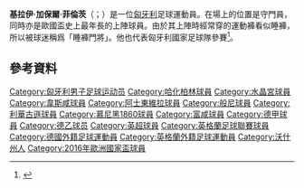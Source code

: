{{noteTA
|G1=德甲
|G2=Football
|G3=EPL
|T=zh-hk:基拿利·加保爾·菲倫茨;zh-tw:基拉伊·加博爾·費倫茨;zh-cn:基拉伊·加博尔·费伦茨;
|1=zh-hk:基拿利;zh-tw:基拉伊;zh-cn:基拉伊;
|2=zh-hk:加保爾;zh-tw:加博爾;zh-cn:加博尔;
|3=zh-hk:菲倫茨;zh-tw:費倫茨;zh-cn:费伦茨;
}}
{{Eastern name order|匈牙利语|匈牙利人名}}
{{Infobox football biography
| name            = 基拉伊·加保爾·菲倫茨<br />Király Gábor Ferenc
| image           = Gabor Kiraly 1860 2010.JPG
| caption         = 
| fullname        = Király Gábor Ferenc<ref name="Hugman 2008-09">{{cite book
 | last = Hugman
 | first = Barry J. (ed)
 | title = The PFA Footballers' Who's Who 2008–09
 | publisher = Mainstream
 | year = 2008
 | isbn = 978-1-84596-324-8}}</ref>
| birth_date      = {{birth date and age|1976|4|1|df=y}}<ref name="Hugman 2008-09"/>
| nickname = 睡褲門將
| birth_place     = [[匈牙利人民共和国|匈牙利]][[松博特海伊|松博特海伊]]
| height          = {{convert|1.90|m|ftin|abbr=on}}<ref name="Hugman 2008-09"/>
| currentclub     =
| clubnumber      =
| position        = [[守門員_(足球)|守門員]]
| years1          = 1993–1997 | clubs1 = [[松博特海伊足球俱樂部|松博特海伊]]                  | caps1 = 96  | goals1 = 0
| years2          = 1997–2004 | clubs2 = [[柏林赫塔體育俱樂部|柏林赫塔]]                                    | caps2 = 198 | goals2 = 0
| years3          = 2004–2007 | clubs3 = [[水晶宫足球俱乐部|水晶宫]]            | caps3 = 104 | goals3 = 0
| years4          = 2006      | clubs4 = → [[西汉姆联足球俱乐部|西汉姆联]] | caps4 = 0   | goals4 = 0
| years5          = 2006–2007 | clubs5 = → [[阿士東維拉足球會|阿士東維拉]] | caps5 = 5   | goals5 = 0
| years6          = 2007–2009 | clubs6 = [[伯恩利足球俱乐部|伯恩利]]                          | caps6 = 27  | goals6 = 0
| years7          = 2009      | clubs7 = → [[勒沃库森足球俱乐部|勒沃库森]] | caps7 = 0   | goals7 = 0
| years8          = 2009–2014 | clubs8 = [[1860慕尼黑體育會|1860慕尼黑]]                  | caps8 = 168 | goals8 = 0
| years9          = 2014–2015 | clubs9 = [[富勒姆足球俱乐部|富勒姆]]                            | caps9 = 3   | goals9 = 0
| years10         = 2015–2019 | clubs10 = [[松博特海伊足球俱樂部|松博特海伊]]                 | caps10 = 107| goals10 = 0
| totalcaps = 709 | totalgoals = 0
| nationalyears1  = | nationalteam1 = 匈牙利 U19 | nationalcaps1 = 7 | nationalgoals1 = 0
| nationalyears2  = 1996–1997 | nationalteam2 = [[匈牙利21歲以下國家足球隊|匈牙利 U21]] | nationalcaps2 = 10 | nationalgoals2 = 0
| nationalyears3  = 1998–2016 | nationalteam3 = [[匈牙利國家足球隊|匈牙利]]              | nationalcaps3 = 108| nationalgoals3 = 0
| club-update     = 16:22, 20 March 2016 (UTC)
| nationalteam-update = 26 June 2016
}}

'''基拉伊·加保爾·菲倫茨'''（{{lang-hu|Király Gábor Ferenc}}；{{bd|1976年|4月1日}}）是一位[[匈牙利|匈牙利]]足球運動員。在場上的位置是守門員，同時亦是歐國盃史上最年長的上陣球員。由於其上陣時經常穿的運動褲看似睡褲，所以被球迷稱爲「睡褲門將」。他也代表匈牙利國家足球隊參賽<ref>{{Cite web |url=http://www.fulhamfc.com/player-profiles/gabor-kiraly#appearances |title=存档副本 |accessdate=2015-06-02 |archive-date=2015-05-20 |archive-url=https://web.archive.org/web/20150520155235/http://www.fulhamfc.com/player-profiles/gabor-kiraly#appearances |dead-url=no }}</ref>。

==參考資料==
{{Reflist}}

{{2016年歐洲國家盃匈牙利參賽名單}}

{{DEFAULTSORT:Kiraly, Gabor}}
[[Category:匈牙利男子足球运动员|Category:匈牙利男子足球运动员]]
[[Category:哈化柏林球員|Category:哈化柏林球員]]
[[Category:水晶宮球員|Category:水晶宮球員]]
[[Category:韋斯咸球員|Category:韋斯咸球員]]
[[Category:阿士東維拉球員|Category:阿士東維拉球員]]
[[Category:般尼球員|Category:般尼球員]]
[[Category:利華古遜球員|Category:利華古遜球員]]
[[Category:慕尼黑1860球員|Category:慕尼黑1860球員]]
[[Category:富咸球員|Category:富咸球員]]
[[Category:德甲球員|Category:德甲球員]]
[[Category:德乙球员|Category:德乙球员]]
[[Category:英超球員|Category:英超球員]]
[[Category:英格蘭足球聯賽球員|Category:英格蘭足球聯賽球員]]
[[Category:德國外籍足球運動員|Category:德國外籍足球運動員]]
[[Category:英格蘭外籍足球運動員|Category:英格蘭外籍足球運動員]]
[[Category:沃什州人|Category:沃什州人]]
[[Category:2016年歐洲國家盃球員|Category:2016年歐洲國家盃球員]]